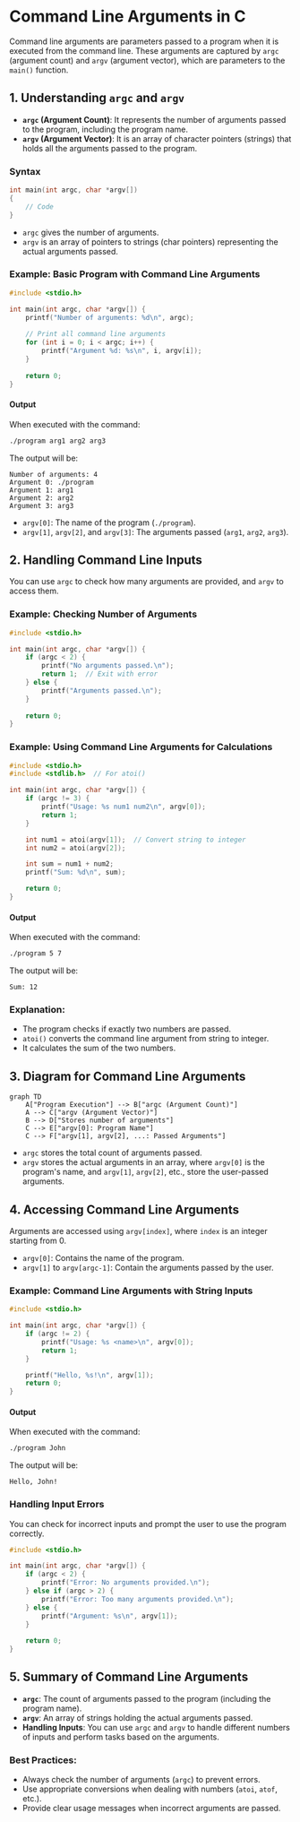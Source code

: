 # Command Line Arguments in C

Command line arguments are parameters passed to a program when it is executed from the command line. These arguments are captured by `argc` (argument count) and `argv` (argument vector), which are parameters to the `main()` function.

## 1. Understanding `argc` and `argv`

- **`argc` (Argument Count)**: It represents the number of arguments passed to the program, including the program name.
- **`argv` (Argument Vector)**: It is an array of character pointers (strings) that holds all the arguments passed to the program.

### Syntax

```c
int main(int argc, char *argv[])
{
    // Code
}
```

- `argc` gives the number of arguments.
- `argv` is an array of pointers to strings (char pointers) representing the actual arguments passed.

### Example: Basic Program with Command Line Arguments

```c copy
#include <stdio.h>

int main(int argc, char *argv[]) {
    printf("Number of arguments: %d\n", argc);
    
    // Print all command line arguments
    for (int i = 0; i < argc; i++) {
        printf("Argument %d: %s\n", i, argv[i]);
    }
    
    return 0;
}
```

#### Output
When executed with the command:
```bash
./program arg1 arg2 arg3
```

The output will be:
```
Number of arguments: 4
Argument 0: ./program
Argument 1: arg1
Argument 2: arg2
Argument 3: arg3
```

- `argv[0]`: The name of the program (`./program`).
- `argv[1]`, `argv[2]`, and `argv[3]`: The arguments passed (`arg1`, `arg2`, `arg3`).

## 2. Handling Command Line Inputs

You can use `argc` to check how many arguments are provided, and `argv` to access them.

### Example: Checking Number of Arguments

```c copy
#include <stdio.h>

int main(int argc, char *argv[]) {
    if (argc < 2) {
        printf("No arguments passed.\n");
        return 1;  // Exit with error
    } else {
        printf("Arguments passed.\n");
    }
    
    return 0;
}
```

### Example: Using Command Line Arguments for Calculations

```c copy
#include <stdio.h>
#include <stdlib.h>  // For atoi()

int main(int argc, char *argv[]) {
    if (argc != 3) {
        printf("Usage: %s num1 num2\n", argv[0]);
        return 1;
    }

    int num1 = atoi(argv[1]);  // Convert string to integer
    int num2 = atoi(argv[2]);

    int sum = num1 + num2;
    printf("Sum: %d\n", sum);

    return 0;
}
```

#### Output
When executed with the command:
```bash
./program 5 7
```

The output will be:
```
Sum: 12
```

### Explanation:
- The program checks if exactly two numbers are passed.
- `atoi()` converts the command line argument from string to integer.
- It calculates the sum of the two numbers.

## 3. Diagram for Command Line Arguments

```mermaid
graph TD
    A["Program Execution"] --> B["argc (Argument Count)"]
    A --> C["argv (Argument Vector)"]
    B --> D["Stores number of arguments"]
    C --> E["argv[0]: Program Name"]
    C --> F["argv[1], argv[2], ...: Passed Arguments"]
```

- `argc` stores the total count of arguments passed.
- `argv` stores the actual arguments in an array, where `argv[0]` is the program's name, and `argv[1]`, `argv[2]`, etc., store the user-passed arguments.

## 4. Accessing Command Line Arguments

Arguments are accessed using `argv[index]`, where `index` is an integer starting from 0.

- `argv[0]`: Contains the name of the program.
- `argv[1]` to `argv[argc-1]`: Contain the arguments passed by the user.

### Example: Command Line Arguments with String Inputs

```c copy
#include <stdio.h>

int main(int argc, char *argv[]) {
    if (argc != 2) {
        printf("Usage: %s <name>\n", argv[0]);
        return 1;
    }

    printf("Hello, %s!\n", argv[1]);
    return 0;
}
```

#### Output
When executed with the command:
```bash
./program John
```

The output will be:
```
Hello, John!
```

### Handling Input Errors
You can check for incorrect inputs and prompt the user to use the program correctly.

```c copy
#include <stdio.h>

int main(int argc, char *argv[]) {
    if (argc < 2) {
        printf("Error: No arguments provided.\n");
    } else if (argc > 2) {
        printf("Error: Too many arguments provided.\n");
    } else {
        printf("Argument: %s\n", argv[1]);
    }
    
    return 0;
}
```

## 5. Summary of Command Line Arguments

- **`argc`**: The count of arguments passed to the program (including the program name).
- **`argv`**: An array of strings holding the actual arguments passed.
- **Handling Inputs**: You can use `argc` and `argv` to handle different numbers of inputs and perform tasks based on the arguments.

### Best Practices:
- Always check the number of arguments (`argc`) to prevent errors.
- Use appropriate conversions when dealing with numbers (`atoi`, `atof`, etc.).
- Provide clear usage messages when incorrect arguments are passed.

